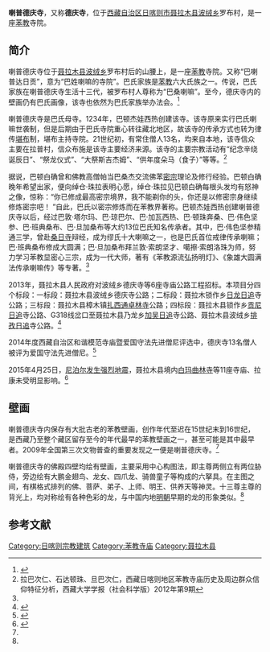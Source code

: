 {{Infobox Bön monastery
|name =喇普德庆寺
|image =
|image size = 250px
|alt = 
|caption = 
|t=
|w=
|to = 
|ipa=
|z=
|thdl=
|e=
|tc=喇普德慶寺
|s=喇普德庆寺
|p=
|m=
|k=
|pushpin_map = 
|latd =  | latm =  | lats =  | latNS = 
|longd=  | longm= | longs =| longEW = 
|iso_region = 
|map_caption = 
|mapsize = 
|location_country = 中国
|location = {{CHN}}[[西藏自治区|西藏自治区]][[日喀则市|日喀则市]][[聂拉木县|聂拉木县]]
|coordinates_display =
|founded_by = 
|date_founded =
|date_renovated =
|sect = 
|mather =
|children =
|dedicated_to = 
|tulku =
|head_lama = 
|head_mgh =
|no._of_monks = 
|architecture = 
|festivals =
|footnotes = 
}}

'''喇普德庆寺'''，又称'''德庆寺'''，位于[[西藏自治区|西藏自治区]][[日喀则市|日喀则市]][[聂拉木县|聂拉木县]][[波绒乡|波绒乡]]罗布村，是一座[[苯教|苯教]]寺院。

==简介==
喇普德庆寺位于[[聂拉木县|聂拉木县]][[波绒乡|波绒乡]]罗布村后的山腰上，是一座[[苯教|苯教]]寺院。又称“巴喇普达日贡”，意为“巴姓喇嘛的寺院”。巴氏家族是[[苯教|苯教]]六大氏族之一。传说，巴氏家族在喇普德庆寺生活十三代，被罗布村人尊称为“巴桑喇嘛”。至今，德庆寺内的壁画仍有巴氏画像，该寺也依然为巴氏家族举办法会。<ref name=zgxzw>{{Cite web |url=http://www.tibet.cn/news/index/xzyw/201207/t20120719_1761394.htm |title=喇普德庆寺壁画：苯教神佛世界的迷宫，中国西藏网，2012-07-19 |accessdate=2013-08-22 |archive-date=2016-03-04 |archive-url=https://web.archive.org/web/20160304104659/http://www.tibet.cn/news/index/xzyw/201207/t20120719_1761394.htm |dead-url=no }}</ref>

喇普德庆寺是巴氏母寺。1234年，巴顿杰娃西热创建该寺。该寺原来实行巴氏喇嘛世袭制，但是后期由于巴氏寺院重心转往藏北地区，故该寺的传承方式也转为律传[[堪布|堪布]]制，堪布主持寺院。21世纪初，有常住僧人13名，均来自本地，该寺信众主要在拉普村，信众布施是该寺主要经济来源。该寺的主要宗教活动有“纪念辛绕诞辰日”、“祭龙仪式”、“大祭斯吉杰姆”、“供年度朵马（食子）”等等。<ref name=la>拉巴次仁、石达顿珠、旦巴次仁，西藏日喀则地区苯教寺庙历史及周边群众信仰特征分析，西藏大学学报（社会科学版）2012年第9期</ref>

据说，巴顿白确曾和佛教高僧帕当巴桑杰交流佛苯[[密宗|密宗]]理论及修行经验。巴顿白确晚年希望出家，便向绰仓·珠拉表明心愿，绰仓·珠拉见巴顿白确每根头发均有怒神之像，惊称：“你已修成最高密宗境界，我不能剃你的头，你还是以修密宗身继续修炼密宗吧！ ”自此，巴氏以密宗修炼而在苯教界著称。巴顿杰娃西热创建喇普德庆寺以后，经过巴敦·塔尔玛、巴·琼巴尔、巴·加瓦西热、巴·顿珠奔桑、巴·伟色坚参、巴·班典桑布、巴·旦加桑布等大约13位巴氏知名传承者。其中，巴·伟色坚参精通三学，曾赴[[桑日寺|桑日寺]]辩经，成为缪氏十大喇嘛之一，也是巴氏首位戒律传承喇嘛；巴·班典桑布修成大圆满；巴·旦加桑布拜兰敦·索朗坚才、噶擦·索朗洛珠为师，努力学习苯教显密心三宗，成为一代大师，著有《苯教源流弘扬明灯》、《象雄大圆满法传承喇嘛传》等专著。<ref name=la/>

2013年，聂拉木县人民政府对波绒乡德庆寺等6座寺庙公路工程招标。本项目分四个标段：一标段：聂拉木县波绒乡德庆寺公路；二标段：聂拉木锁作乡[[日龙日追|日龙日追]]寺公路；三标段：聂拉木县樟木镇[[扎西通卓林寺|扎西通卓林寺]]公路；四标段：聂拉木县锁作乡[[贡尼日追|贡尼日追]]寺公路、G318线岔口至聂拉木县乃龙乡[[加吴日追|加吴日追]]寺公路、聂拉木县波绒乡[[排孜日追|排孜日追]]寺公路。<ref>{{Cite web |url=http://www.bidcenter.com.cn/newscontent-12351548-1.html |title=波绒乡德庆寺等6座寺庙公路工程招标公告，中国采招网，2013-04-16 |access-date=2015-04-27 |archive-date=2019-09-27 |archive-url=https://web.archive.org/web/20190927081309/https://www.bidcenter.com.cn/newscontent-12351548-1.html |dead-url=no }}</ref>

2014年度西藏自治区和谐模范寺庙暨爱国守法先进僧尼评选中，德庆寺13名僧人被评为爱国守法先进僧尼。<ref>{{Cite web |url=http://epaper.chinatibetnews.com/xzrb/html/2014-12/23/content_588812.htm |title=2014年度全区和谐模范寺庙暨爱国守法先进僧尼名单，西藏日报，2014-12-23 |access-date=2015-04-27 |archive-url=https://web.archive.org/web/20160304191339/http://epaper.chinatibetnews.com/xzrb/html/2014-12/23/content_588812.htm |archive-date=2016-03-04 |dead-url=yes }}</ref>

2015年4月25日，[[2015年尼泊尔地震|尼泊尔发生强烈地震]]，聂拉木县境内[[白玛曲林寺_(聂拉木县)|白玛曲林寺]]等11座寺庙、拉康未受明显影响。<ref>{{Cite web |url=http://news.sohu.com/20150426/n411900548.shtml |title=尼泊尔地震西藏多座寺庙古迹受损 国道山体滑坡，搜狐，2015-04-26 |accessdate=2015-04-27 |archive-date=2019-07-13 |archive-url=https://web.archive.org/web/20190713015120/http://news.sohu.com/20150426/n411900548.shtml |dead-url=no }}</ref>

==壁画==
喇普德庆寺内保存有大批古老的苯教壁画，创作年代至迟在15世纪末到16世纪，是西藏乃至整个藏区留存至今的年代最早的苯教壁画之一，甚至可能是其中最早者。2009年全国第三次文物普查的重要发现之一便是喇普德庆寺。<ref name=zgxzw/>

喇普德庆寺的佛殿四壁均绘有壁画，主要采用中心构图法，即主尊两侧立有两位胁侍，旁边绘有大鹏金翅鸟、龙女、四爪龙、骑兽童子等构成的六拏具。在主图之间，有棋格式排列的佛、菩萨、弟子、上师、明王、供养天等神灵。十三尊主尊的背光上，均对称绘有各种色彩的龙，与中国内地[[明朝|明朝]]早期的龙的形象类似。<ref name=zgxzw/>

==参考文献==
{{reflist}}

{{日喀则地标}}
[[Category:日喀则宗教建筑|Category:日喀则宗教建筑]]
[[Category:苯教寺庙|Category:苯教寺庙]]
[[Category:聂拉木县|Category:聂拉木县]]